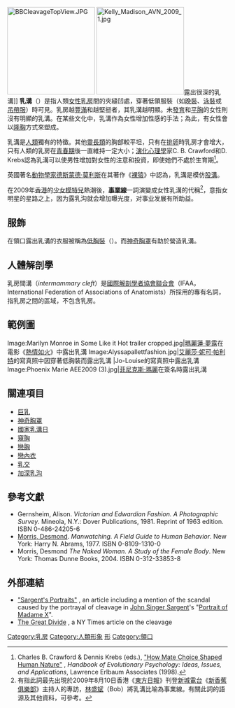 [[File:BBCleavageTopView.JPG|200px]]
[[File:Kelly_Madison_AVN_2009_1.jpg|200px]]露出很深的乳溝]]
'''乳溝'''（{{lang-en|Cleavage}}）是指人類[[女性|女性]][[乳房|乳房]]間的夾縫凹處，穿著低領服裝（如[[晚裝|晚裝]]、[[泳裝|泳裝]]或[[吊帶服|吊帶服]]）時可見。乳房越[[巨乳|豐滿]]和越堅挺者，其乳溝越明顯。未[[發育|發育]]和[[平胸|平胸]]的女性則沒有明顯的乳溝。在某些文化中，乳溝作為女性增加性感的手法；為此，有女性會以[[隆胸|隆胸]]方式來塑成。

乳溝是[[人類|人類]]獨有的特徵。其他[[靈長類|靈長類]]的胸部較平坦，只有在[[排卵|排卵]]時乳房才會增大，只有人類的乳房在[[青春期|青春期]]後一直維持一定大小；[[演化心理學|演化心理學]]家C. B. Crawford和D. Krebs認為乳溝可以使男性增加對女性的注意和投資，即使她們不處於生育期<ref>Charles B. Crawford & Dennis Krebs (eds.), [http://books.google.com/books?id=B96QZyBluRgC&pg=PA113&lpg=PA113&dq=%22flat+chested+ape+to+modern+buxom+woman%22&source=web&ots=RaQ7YIBwJ2&sig=cDIuiyc56Xi7rd8ZbXsU9wuraL4#PPA113,M1 "How Mate Choice Shaped Human Nature"] {{Wayback|url=http://books.google.com/books?id=B96QZyBluRgC&pg=PA113&lpg=PA113&dq=%22flat+chested+ape+to+modern+buxom+woman%22&source=web&ots=RaQ7YIBwJ2&sig=cDIuiyc56Xi7rd8ZbXsU9wuraL4#PPA113,M1 |date=20140708084649 }}, ''Handbook of Evolutionary Psychology: Ideas, Issues, and Applications'', Lawrence Erlbaum Associates (1998).</ref>。

英國著名[[動物學家|動物學家]][[德斯蒙德·莫利斯|德斯蒙德·莫利斯]]在其著作《[[裸猿|裸猿]]》中認為，乳溝是模仿[[股溝|股溝]]。

在2009年[[香港|香港]]的[[少女模特兒|少女模特兒]]熱潮後，'''[[事業線|事業線]]'''一詞演變成女性乳溝的代稱<ref>有指此詞最先出現於2009年8月10日香港《[[東方日報_(香港)|東方日報]]》刊登[[新城電台|新城電台]]《[[新香蕉俱樂部|新香蕉俱樂部]]》主持人的專訪，[[林盛斌|林盛斌]]（Bob）將乳溝比喻為事業線。有關此詞的語源及其他資料，可參考。</ref>，意指女明星的星路之上，因为露乳沟就会增加曝光度，对事业发展有所助益。

== 服飾 ==
在領口露出乳溝的衣服被稱為[[低胸裝|低胸裝]]（{{lang-fr|[[décolleté|décolleté]]}}）。而[[神奇胸罩|神奇胸罩]]有助於營造乳溝。

== 人體解剖學 ==
乳房間溝（''intermammary cleft''）是[[國際解剖學者協會聯合會|國際解剖學者協會聯合會]]（IFAA，International Federation of Associations of Anatomists）所採用的專有名詞，指乳房之間的區域，不包含乳房。

== 範例圖 ==
<gallery>
Image:Marilyn Monroe in Some Like it Hot trailer cropped.jpg|[[瑪麗蓮·夢露|瑪麗蓮·夢露]]在電影《[[熱情如火|熱情如火]]》中露出乳溝
Image:Alyssapallettfashion.jpg|[[艾麗莎·妮可·帕利特|艾麗莎·妮可·帕利特]]的寫真照中因穿著低胸裝而露出乳溝
|Jo-Louise的寫真照中露出乳溝
Image:Phoenix Marie AEE2009 (3).jpg|[[菲尼克斯·瑪麗|菲尼克斯·瑪麗]]在簽名時露出乳溝
</gallery>

== 關連項目 ==
* [[巨乳|巨乳]]
* [[神奇胸罩|神奇胸罩]]
* [[國家乳溝日|國家乳溝日]]
* [[窺胸|窺胸]]
* [[戀胸|戀胸]]
* [[戀內衣|戀內衣]]
* [[乳交|乳交]]
* [[加深乳沟|加深乳沟]]

== 參考文獻 ==
* Gernsheim, Alison. ''Victorian and Edwardian Fashion. A Photographic Survey''. Mineola, N.Y.: Dover Publications, 1981. Reprint of 1963 edition. ISBN 0-486-24205-6
* [[Desmond_Morris|Morris, Desmond]]. ''Manwatching. A Field Guide to Human Behavior''. New York: Harry N. Abrams, 1977. ISBN 0-8109-1310-0
* Morris, Desmond ''The Naked Woman. A Study of the Female Body''. New York: Thomas Dunne Books, 2004. ISBN 0-312-33853-8
{{reflist|2}}

== 外部連結 ==
{{Commons|Category:Cleavage_(breasts)}}
{{commons|Category:Décolleté|低胸裝}}
{{Spoken Wikipedia|Cleavage (breasts).ogg|JAN-06-2010}}
* [http://www.humanitiesweb.org/human.php?s=g&p=a&a=i&ID=424 "Sargent's Portraits"] {{Wayback|url=http://www.humanitiesweb.org/human.php?s=g&p=a&a=i&ID=424 |date=20110628151801 }}, an article including a mention of the scandal caused by the portrayal of cleavage in [[John_Singer_Sargent|John Singer Sargent]]'s "[[Portrait_of_Madame_X|Portrait of Madame X]]".
* [http://www.nytimes.com/2005/08/28/style/tmagazine/TW1792179.html?_r=1&pagewanted=all The Great Divide] {{Wayback|url=http://www.nytimes.com/2005/08/28/style/tmagazine/TW1792179.html?_r=1&pagewanted=all |date=20160111080638 }}, a NY Times article on the cleavage

{{DEFAULTSORT:Cleavage}}
[[Category:乳房|Category:乳房]]
[[Category:人類形象|Category:人類形象]]
[[Category:戀胸|形]]
[[Category:領口|Category:領口]]